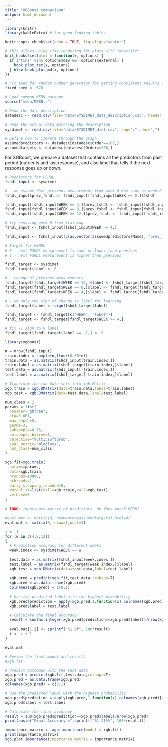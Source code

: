 ```yaml
---
title: "XGBoost comparison"
output: html_document
---
```


```r
library(knitr)
library(kableExtra) # for good looking tables

knitr::opts_chunk$set(echo = TRUE, fig.align="center")

# this allows using tikz rendering for plots with "dev=tikz"
knit_hooks$set(plot = function(x, options) {
  if ('tikz' %in% options$dev && !options$external) {
    hook_plot_tex(x, options)
  } else hook_plot_md(x, options)
})

# Fix seed for random number generator for getting consistent results in kmeans etc.
fixed_seed <- 678

# Load common MEBN package
source("mebn/MEBN.r")
```


```r

# Read the data description
datadesc <- read.csv(file="data/SYSDIMET_data_description.csv", header = TRUE, sep = ";")

# Read the actual data matching the description
sysdimet <- read.csv(file="data/SYSDIMET_diet.csv", sep=";", dec=",")

# Define how to iterate through the graph
assumedpredictors <- datadesc[datadesc$Order==100,]    
assumedtargets <- datadesc[datadesc$Order==200,] 
```

For XGBoost, we prepare a dataset that contains all the predictors from past period (nutrients and last response), and also label that tells if the next response goes up or down.

```r

# Predictors for FSHDL
fshdl_input <- sysdimet

# - we assume that previous measurement from week 0 was same as week 0
fshdl_input$prev_fshdl <- fshdl_input[fshdl_input$WEEK == 0,]$fshdl

fshdl_input[fshdl_input$WEEK == 4,]$prev_fshdl <- fshdl_input[fshdl_input$WEEK == 0,]$fshdl
fshdl_input[fshdl_input$WEEK == 8,]$prev_fshdl <- fshdl_input[fshdl_input$WEEK == 4,]$fshdl
fshdl_input[fshdl_input$WEEK == 12,]$prev_fshdl <- fshdl_input[fshdl_input$WEEK == 8,]$fshdl

# try removing week 0 from training
fshdl_input <- fshdl_input[fshdl_input$WEEK >= 4,]

fshdl_input <- fshdl_input[c(as.vector(assumedpredictors$Name), "prev_fshdl")]

# Target for FSHDL 
# 0 - next FSHDL measurement is same or lower than previous
# 1 - next FSHDL measurement is higher than previous

fshdl_target <- sysdimet
fshdl_target$label <- 0

# - change of previous measurements
fshdl_target[fshdl_target$WEEK == 12,]$label <- fshdl_target[fshdl_target$WEEK == 12,]$fshdl - fshdl_target[fshdl_target$WEEK == 8,]$fshdl
fshdl_target[fshdl_target$WEEK == 8,]$label <- fshdl_target[fshdl_target$WEEK == 8,]$fshdl - fshdl_target[fshdl_target$WEEK == 4,]$fshdl
fshdl_target[fshdl_target$WEEK == 4,]$label <- fshdl_target[fshdl_target$WEEK == 4,]$fshdl - fshdl_target[fshdl_target$WEEK == 0,]$fshdl

# - we only the sign of change as label for learning
fshdl_target$label <- sign(fshdl_target$label)

fshdl_target <- fshdl_target[c("WEEK", "label")]
fshdl_target <- fshdl_target[fshdl_target$WEEK >= 4,]

# fix -1 sign to 0 label
fshdl_target[fshdl_target$label == -1,] <- 0
```


```r
library(xgboost)

n = nrow(fshdl_input)
train.index = sample(n,floor(0.80*n))
train.data = as.matrix(fshdl_input[train.index,])
train.label = as.matrix(fshdl_target[train.index,]$label)
test.data = as.matrix(fshdl_input[-train.index,])
test.label = as.matrix(fshdl_target[-train.index,]$label)

# Transform the two data sets into xgb.Matrix
xgb.train = xgb.DMatrix(data=train.data,label=train.label)
xgb.test = xgb.DMatrix(data=test.data,label=test.label)
```

```r
num_class = 2
params = list(
  booster="gbtree",
  eta=0.001,
  max_depth=5,
  gamma=3,
  subsample=0.75,
  colsample_bytree=1,
  objective="multi:softprob",
  eval_metric="mlogloss",
  num_class=num_class
)

xgb.fit=xgb.train(
  params=params,
  data=xgb.train,
  nrounds=10000,
  nthreads=1,
  early_stopping_rounds=10,
  watchlist=list(val1=xgb.train,val2=xgb.test),
  verbose=0
)

# TODO: importance matrix of predictors. do they match MEBN?

```

```r

#eval.mat <- matrix(0, nrow=nrow(assumedtargets),ncol=4)
eval.mat <- matrix(0, nrow=1,ncol=3)

i <- 1 
for (w in c(4,8,12))
{
  # Prediction accuracy for different weeks 
  week.index <- sysdimet$WEEK == w
  
  test.data = as.matrix(fshdl_input[week.index,])
  test.label = as.matrix(fshdl_target[week.index,]$label)
  xgb.test = xgb.DMatrix(data=test.data,label=test.label)
  
  xgb.pred = predict(xgb.fit,test.data,reshape=T)
  xgb.pred = as.data.frame(xgb.pred)
  colnames(xgb.pred) = c(0,1)
  
  # Use the predicted label with the highest probability
  xgb.pred$prediction = apply(xgb.pred,1,function(x) colnames(xgb.pred)[which.max(x)])
  xgb.pred$label = test.label

  # Calculate the final accuracy
  result = sum(as.integer(xgb.pred$prediction==xgb.pred$label))/nrow(xgb.pred)

  eval.mat[1,i] <- sprintf("%1.0f", 100*result)
  i <- i + 1
}

eval.mat
```
```r
# Review the final model and results
#xgb.fit

# Predict outcomes with the test data
xgb.pred = predict(xgb.fit,test.data,reshape=T)
xgb.pred = as.data.frame(xgb.pred)
colnames(xgb.pred) = c(0,1)

# Use the predicted label with the highest probability
xgb.pred$prediction = apply(xgb.pred,1,function(x) colnames(xgb.pred)[which.max(x)])
xgb.pred$label = test.label

# Calculate the final accuracy
result = sum(xgb.pred$prediction==xgb.pred$label)/nrow(xgb.pred)
print(paste("Final Accuracy =",sprintf("%1.2f%%", 100*result)))
```

```r
importance_matrix <- xgb.importance(model = xgb.fit)
print(importance_matrix)
xgb.plot.importance(importance_matrix = importance_matrix)

```
